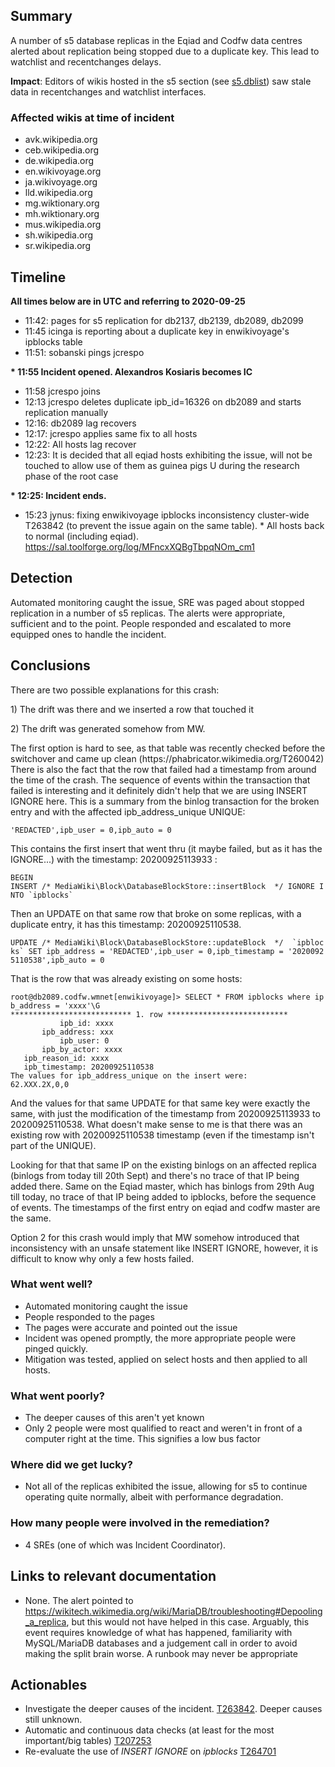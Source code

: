 {{irdoc|status=review}} <!--
The status field should be one of:
* {{irdoc|status=draft}} - Initial status. When you're happy with the state of your draft, change it to status=review.
* {{irdoc|status=review}} - The incident review working group will contact you then to finalise the report. See also the steps on [[Incident documentation]].
* {{irdoc|status=final}}
-->

== Summary ==

A number of s5 database replicas in the  Eqiad and Codfw data centres alerted about replication being stopped due to a duplicate key. This lead to watchlist and recentchanges delays.

'''Impact''': Editors of wikis hosted in the s5 section (see [https://noc.wikimedia.org/conf/highlight.php?file=dblists/s5.dblist s5.dblist]) saw stale data in recentchanges and watchlist interfaces. 
{{TOC|align=right}}

=== Affected wikis at time of incident ===

* avk.wikipedia.org
* ceb.wikipedia.org
* de.wikipedia.org
* en.wikivoyage.org
* ja.wikivoyage.org
* lld.wikipedia.org
* mg.wiktionary.org
* mh.wiktionary.org
* mus.wikipedia.org
* sh.wikipedia.org
* sr.wikipedia.org

== Timeline ==

'''All times below are in UTC and referring to 2020-09-25'''

* 11:42: pages for s5 replication for db2137, db2139, db2089, db2099
* 11:45 icinga is reporting about a duplicate key in enwikivoyage's ipblocks table
* 11:51: sobanski pings jcrespo
'''* 11:55 Incident opened. Alexandros Kosiaris becomes IC'''
* 11:58 jcrespo joins
* 12:13 jcrespo deletes duplicate ipb_id=16326 on db2089 and starts replication manually
* 12:16: db2089 lag recovers
* 12:17: jcrespo applies same fix to all hosts
* 12:22: All hosts lag recover
* 12:23: It is decided that all eqiad hosts exhibiting the issue, will not be touched to allow use of them as guinea pigs U during the research phase of the root case
'''* 12:25: Incident ends.'''
* 15:23 jynus: fixing enwikivoyage ipblocks inconsistency cluster-wide T263842 (to prevent the issue again on the same table). * All hosts back to normal (including eqiad). https://sal.toolforge.org/log/MFncxXQBgTbpqNOm_cm1

== Detection ==
Automated monitoring caught the issue, SRE was paged about stopped replication in a number of s5 replicas. The alerts were appropriate, sufficient and to the point. People responded and escalated to more equipped ones to handle the incident.

== Conclusions ==

There are two possible explanations for this crash:

1) The drift was there and we inserted a row that touched it

2) The drift was generated somehow from MW.

The first option is hard to see, as that table was recently checked before the switchover and came up clean (https://phabricator.wikimedia.org/T260042)
There is also the fact that the row that failed had a timestamp from around the time of the crash.
The sequence of events within the transaction that failed is interesting and it definitely didn't help that we are using INSERT IGNORE here. This is a summary from the binlog transaction for the broken entry and with the affected ipb_address_unique UNIQUE:

 'REDACTED',ipb_user = 0,ipb_auto = 0

This contains the first insert that went thru (it maybe failed, but as it has the IGNORE...) with the timestamp: 20200925113933 :

 BEGIN
 INSERT /* MediaWiki\Block\DatabaseBlockStore::insertBlock  */ IGNORE INTO `ipblocks`
Then an UPDATE on that same row that broke on some replicas, with a duplicate entry, it has this timestamp: 20200925110538.

 UPDATE /* MediaWiki\Block\DatabaseBlockStore::updateBlock  */  `ipblocks` SET ipb_address = 'REDACTED',ipb_user = 0,ipb_timestamp = '20200925110538',ipb_auto = 0
That is the row that was already existing on some hosts:

 root@db2089.codfw.wmnet[enwikivoyage]> SELECT * FROM ipblocks where ipb_address = 'xxxx'\G
 *************************** 1. row ***************************
          	ipb_id: xxxx
     	ipb_address: xxx
        	ipb_user: 0
    	ipb_by_actor: xxxx
   	ipb_reason_id: xxxx
   	ipb_timestamp: 20200925110538
 The values for ipb_address_unique on the insert were:
 62.XXX.2X,0,0

And the values for that same UPDATE for that same key were exactly the same, with just the modification of the timestamp from 20200925113933 to 20200925110538.
What doesn't make sense to me is that there was an existing row with 20200925110538 timestamp (even if the timestamp isn't part of the UNIQUE).

Looking for that that same IP on the existing binlogs on an affected replica (binlogs from today till 20th Sept) and there's no trace of that IP being added there. Same on the Eqiad master, which has binlogs from 29th Aug till today, no trace of that IP being added to ipblocks, before the sequence of events. The timestamps of the first entry on eqiad and codfw master are the same.

Option 2 for this crash would imply that MW somehow introduced that inconsistency with an unsafe statement like INSERT IGNORE, however, it is difficult to know why only a few hosts failed.
=== What went well? ===
* Automated monitoring caught the issue
* People responded to the pages
* The pages were accurate and pointed out the issue
* Incident was opened promptly, the more appropriate people were pinged quickly.
* Mitigation was tested, applied on select hosts and then applied to all hosts.

=== What went poorly? ===
* The deeper causes of this aren't yet known
* Only 2 people were most qualified to react and weren't in front of a computer right at the time. This signifies a low bus factor

=== Where did we get lucky? ===
* Not all of the replicas exhibited the issue, allowing for s5 to continue operating quite normally, albeit with performance degradation.

=== How many people were involved in the remediation? ===
* 4 SREs (one of which was Incident Coordinator).

== Links to relevant documentation ==

* None. The alert pointed to https://wikitech.wikimedia.org/wiki/MariaDB/troubleshooting#Depooling_a_replica, but this would not have helped in this case. Arguably, this event requires knowledge of what has happened, familiarity with MySQL/MariaDB databases and a judgement call in order to avoid making the split brain worse. A runbook may never be appropriate

== Actionables ==
* Investigate the deeper causes of the incident. [https://phabricator.wikimedia.org/T263842 T263842]. Deeper causes still unknown. {{done}}
* Automatic and continuous data checks (at least for the most important/big tables) [https://phabricator.wikimedia.org/T207253 T207253]
* Re-evaluate the use of ''INSERT IGNORE'' on ''ipblocks'' [https://phabricator.wikimedia.org/T264701 T264701]